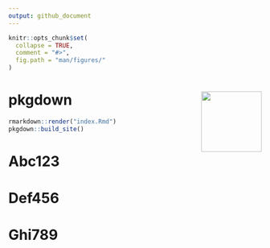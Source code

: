 ```yaml
---
output: github_document
---
```


<!-- README.md is generated from README.Rmd. Please edit that file -->

```r
knitr::opts_chunk$set(
  collapse = TRUE,
  comment = "#>",
  fig.path = "man/figures/"
)
```

# pkgdown <img src="man/figures/logo.png" align="right" alt="" width="120" />



```r
rmarkdown::render("index.Rmd")
pkgdown::build_site()
```

# Abc123

# Def456

# Ghi789

